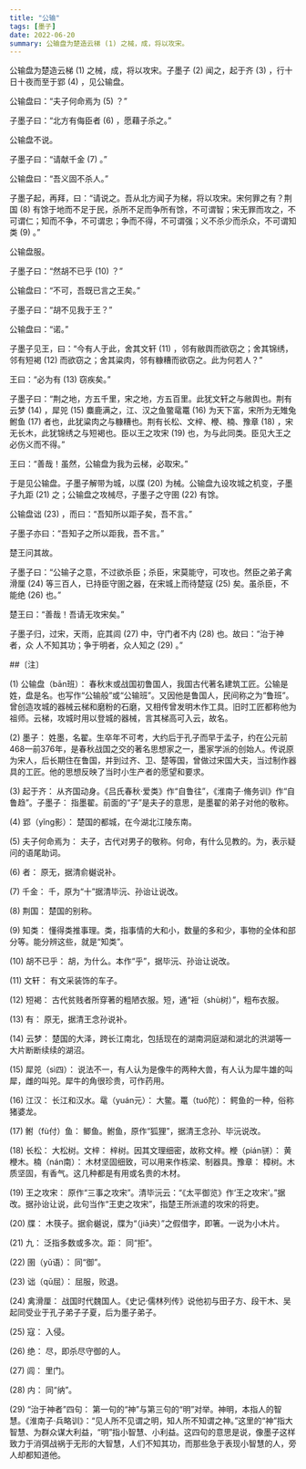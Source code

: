 ```yaml
---
title: "公输"
tags: [墨子]
date: 2022-06-20
summary: 公输盘为楚造云梯 (1) 之械，成，将以攻宋。
---
```


公输盘为楚造云梯 (1) 之械，成，将以攻宋。子墨子 (2) 闻之，起于齐 (3) ，行十日十夜而至于郢 (4) ，见公输盘。

公输盘曰：“夫子何命焉为 (5) ？”

子墨子曰：“北方有侮臣者 (6) ，愿藉子杀之。”

公输盘不说。

子墨子曰：“请献千金 (7) 。”

公输盘曰：“吾义固不杀人。”

子墨子起，再拜，曰：“请说之。吾从北方闻子为梯，将以攻宋。宋何罪之有？荆国 (8) 有馀于地而不足于民，杀所不足而争所有馀，不可谓智；宋无罪而攻之，不可谓仁；知而不争，不可谓忠；争而不得，不可谓强；义不杀少而杀众，不可谓知类 (9) 。”

公输盘服。

子墨子曰：“然胡不已乎 (10) ？”

公输盘曰：“不可，吾既已言之王矣。”

子墨子曰：“胡不见我于王？”

公输盘曰：“诺。”

子墨子见王，曰：“今有人于此，舍其文轩 (11) ，邻有敝舆而欲窃之；舍其锦绣，邻有短褐 (12) 而欲窃之；舍其粱肉，邻有糠糟而欲窃之。此为何若人？”

王曰：“必为有 (13) 窃疾矣。”

子墨子曰：“荆之地，方五千里，宋之地，方五百里。此犹文轩之与敝舆也。荆有云梦 (14) ，犀兕 (15) 麋鹿满之，江、汉之鱼鳖鼋鼍 (16) 为天下富，宋所为无雉兔鲋鱼 (17) 者也，此犹粱肉之与糠糟也。荆有长松、文梓、楩、楠、豫章 (18) ，宋无长木，此犹锦绣之与短褐也。臣以王之攻宋 (19) 也，为与此同类。臣见大王之必伤义而不得。”

王曰：“善哉！虽然，公输盘为我为云梯，必取宋。”

于是见公输盘。子墨子解带为城，以牒 (20) 为械。公输盘九设攻城之机变，子墨子九距 (21) 之；公输盘之攻械尽，子墨子之守圉 (22) 有馀。

公输盘诎 (23) ，而曰：“吾知所以距子矣，吾不言。”

子墨子亦曰：“吾知子之所以距我，吾不言。”

楚王问其故。

子墨子曰：“公输子之意，不过欲杀臣；杀臣，宋莫能守，可攻也。然臣之弟子禽滑厘 (24) 等三百人，已持臣守圉之器，在宋城上而待楚寇 (25) 矣。虽杀臣，不能绝 (26) 也。”

楚王曰：“善哉！吾请无攻宋矣。”

子墨子归，过宋，天雨，庇其闾 (27) 中，守门者不内 (28) 也。故曰：“治于神者，众
人不知其功；争于明者，众人知之 (29) 。”

##〔注〕　

(1) 公输盘（bān班）： 春秋末或战国初鲁国人，我国古代著名建筑工匠。公输是姓，盘是名。也写作“公输般”或“公输班”。又因他是鲁国人，民间称之为“鲁班”。曾创造攻城的器械云梯和磨粉的石磨，又相传曾发明木作工具。旧时工匠都称他为祖师。云梯，攻城时用以登城的器械，言其梯高可入云，故名。

(2) 墨子： 姓墨，名翟。生卒年不可考，大约后于孔子而早于孟子，约在公元前468—前376年，是春秋战国之交的著名思想家之一，墨家学派的创始人。传说原为宋人，后长期住在鲁国，并到过齐、卫、楚等国，曾做过宋国大夫，当过制作器具的工匠。他的思想反映了当时小生产者的愿望和要求。

(3) 起于齐： 从齐国动身。《吕氏春秋·爱类》作“自鲁往”，《淮南子·脩务训》作“自鲁趋”。子墨子： 指墨翟。前面的“子”是夫子的意思，是墨翟的弟子对他的敬称。

(4) 郢（yǐng影）： 楚国的都城，在今湖北江陵东南。

(5) 夫子何命焉为： 夫子，古代对男子的敬称。何命，有什么见教的。为，表示疑问的语尾助词。

(6) 者： 原无，据清俞樾说补。

(7) 千金： 千，原为“十”据清毕沅、孙诒让说改。

(8) 荆国： 楚国的别称。

(9) 知类： 懂得类推事理。类，指事情的大和小，数量的多和少，事物的全体和部分等。能分辨这些，就是“知类”。

(10) 胡不已乎： 胡，为什么。本作“乎”，据毕沅、孙诒让说改。

(11) 文轩： 有文采装饰的车子。

(12) 短褐： 古代贫贱者所穿著的粗陋衣服。短，通“裋（shù树）”，粗布衣服。

(13) 有： 原无，据清王念孙说补。

(14) 云梦： 楚国的大泽，跨长江南北，包括现在的湖南洞庭湖和湖北的洪湖等一大片断断续续的湖沼。

(15) 犀兕（sì四）： 说法不一，有人认为是像牛的两种大兽，有人认为犀牛雄的叫犀，雌的叫兕。犀牛的角很珍贵，可作药用。

(16) 江汉： 长江和汉水。鼋（yuán元）： 大鳖。鼍（tuó陀）： 鳄鱼的一种，俗称猪婆龙。

(17) 鲋（fù付）鱼： 鲫鱼。鲋鱼，原作“狐狸”，据清王念孙、毕沅说改。

(18) 长松： 大松树。文梓： 梓树。因其文理细密，故称文梓。楩（pián骈）： 黄楩木。楠（nán南）： 木材坚固细致，可以用来作栋梁、制器具。豫章： 樟树。木质坚固，有香气。这几种都是有用或名贵的木材。

(19) 王之攻宋： 原作“三事之攻宋”。清毕沅云：“《太平御览》作‘王之攻宋’。”据改。据孙诒让说，此句当作“王吏之攻宋”，指楚王所派遣的攻宋的将吏。

(20) 牒： 木筷子。据俞樾说，牒为“（jiā夹）”之假借字，即箸。一说为小木片。

(21) 九： 泛指多数或多次。距： 同“拒”。

(22) 圉（yǔ语）： 同“御”。

(23) 诎（qū屈）： 屈服，败退。

(24) 禽滑厘： 战国时代魏国人。《史记·儒林列传》说他初与田子方、段干木、吴起同受业于孔子弟子子夏，后为墨子弟子。

(25) 寇： 入侵。

(26) 绝： 尽，即杀尽守御的人。

(27) 闾： 里门。

(28) 内： 同“纳”。

(29) “治于神者”四句： 第一句的“神”与第三句的“明”对举。神明，本指人的智慧。《淮南子·兵略训》：“见人所不见谓之明，知人所不知谓之神。”这里的“神”指大智慧、为群众谋大利益，“明”指小智慧、小利益。这四句的意思是说，像墨子这样致力于消弭战祸于无形的大智慧，人们不知其功，而那些急于表现小智慧的人，旁人却都知道他。